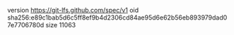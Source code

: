 version https://git-lfs.github.com/spec/v1
oid sha256:e89c1bab5d6c5ff8ef9b4d2306cd84ae95d6e62b56eb893979dad07e7706780d
size 11063
